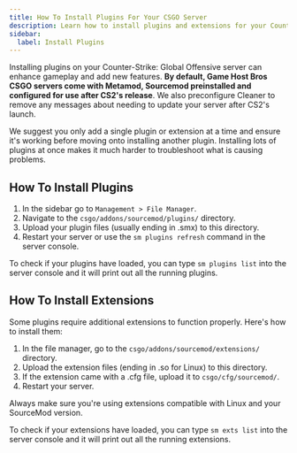 ```yaml
---
title: How To Install Plugins For Your CSGO Server
description: Learn how to install plugins and extensions for your Counter-Strike Global Offensive server
sidebar:
  label: Install Plugins
---
```


Installing plugins on your Counter-Strike: Global Offensive server can enhance gameplay and add new features. **By default, Game Host Bros CSGO servers come with Metamod, Sourcemod preinstalled and configured for use after CS2's release**. We also preconfigure Cleaner to remove any messages about needing to update your server after CS2's launch. 

We suggest you only add a single plugin or extension at a time and ensure it's working before moving onto installing another plugin. Installing lots of plugins at once makes it much harder to troubleshoot what is causing problems.

## How To Install Plugins

1. In the sidebar go to `Management > File Manager`.
2. Navigate to the `csgo/addons/sourcemod/plugins/` directory.
3. Upload your plugin files (usually ending in .smx) to this directory.
4. Restart your server or use the `sm plugins refresh` command in the server console.

To check if your plugins have loaded, you can type `sm plugins list` into the server console and it will print out all the running plugins.

## How To Install Extensions

Some plugins require additional extensions to function properly. Here's how to install them:

1. In the file manager, go to the `csgo/addons/sourcemod/extensions/` directory.
2. Upload the extension files (ending in .so for Linux) to this directory.
3. If the extension came with a .cfg file, upload it to `csgo/cfg/sourcemod/`.
4. Restart your server.

Always make sure you're using extensions compatible with Linux and your SourceMod version.

To check if your extensions have loaded, you can type `sm exts list` into the server console and it will print out all the running extensions.
